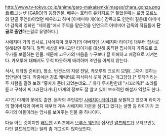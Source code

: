 http://www.tv-tokyo.co.jp/anime/garo-makaisenki/images/chara_gonza.png
倉橋ゴンザ
[GARO]의 등장인물. 배우는 호타루 유키지로.[* 젊었을때는 로망 포르노의 단골 주연(!)이었던 배우라고 하며 [아메미야 케이타] 감독과도 인연이 깊은데 아메미야 감독의 영화인 "제이람"에서 주역을 맡은것을 인연으로 아메미야 감독의 작품들에 '''단골로 출연'''하는걸로 유명하다.]

사에지마 가의 집사로, [사에지마 코우가]의 아버지인 [사에지마 타이가] 대부터 집사로 일해왔던 듯하다. 일찍 세상을 떠나고만 타이가를 대신해 충직한 집사이자 가족으로 코우가를 보필하는 인물. 때문에 코우가의 마음을 누구보다 잘 이해하고 애정으로 지켜본다. 카오루에 대해서도 무척 따듯하게 배려하며 조언을 아끼지 않는다. 

식사, 티타임 준비(!), 청소, 번견소의 지령 전달, 카오루의 크로키 모델(...)까지 못하는 집안일이 없다. 작중에선 감초 캐릭터로 피식피식 웃게 만드는 개그담당.[* 투닥거리는 두 사람을 말려 보려 "홍차가 준비 되었는데요..." 하다 두사람한테 "시끄러워!" 소리를 듣고 구석에 찌그러진다거나] 마계의 정보도 잘 알고 있어 보조적인 해설자 역할도 한다.

4기인 마계의 꽃에도 출연. 본작의 주인공인 [[사에지마 라이가]]를 보필하고 있으며 라이가의 할아버지와 아버지 때부터 계속 사에지마 가문을 섬기고 있다는 설명 등 라이가가 코우가의 아들이라는 암시를 보여주는 인물 중 하나이다.

다들 아는 것이지만 [[배트맨]] 시리즈에서 [[브루스 웨인]]의 집사인 [[알프레드]]가 모티브인듯. 다만 알프레드와는 달리 좀 개그성이 많아보인다.
